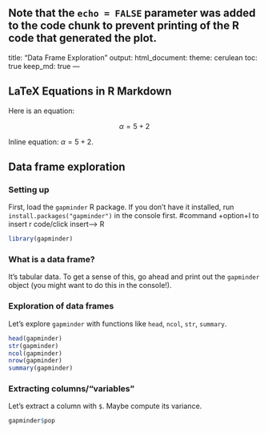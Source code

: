 
Note that the `echo = FALSE` parameter was added to the code chunk to prevent printing of the R code that generated the plot.
---
title: "Data Frame Exploration"
output: 
    html_document:
        theme: cerulean
        toc: true
        keep_md: true
---

## LaTeX Equations in R Markdown

Here is an equation:

$$\alpha = 5 + 2$$

Inline equation: $\alpha = 5 + 2$. 

## Data frame exploration

### Setting up

First, load the `gapminder` R package. If you don't have it installed, run `install.packages("gapminder")` in the console first.
#command +option+I to insert r code/click insert--> R
```r
library(gapminder)
```


### What is a data frame?

It's tabular data. To get a sense of this, go ahead and print out the `gapminder` object (you might want to do this in the console!).

### Exploration of data frames

Let's explore `gapminder` with functions like `head`, `ncol`, `str`, `summary`.
```r
head(gapminder)
str(gapminder)
ncol(gapminder)
nrow(gapminder)
summary(gapminder)
```

### Extracting columns/"variables"

Let's extract a column with `$`. Maybe compute its variance.
```r
gapminder$pop
```
